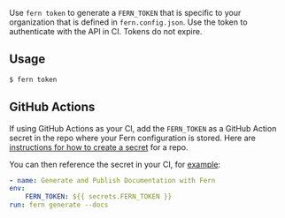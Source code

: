 Use `fern token` to generate a `FERN_TOKEN` that is specific to your organization that is defined in `fern.config.json`. Use the token to authenticate with the API in CI. Tokens do not expire.

## Usage

```bash
$ fern token
```

## GitHub Actions 

If using GitHub Actions as your CI, add the `FERN_TOKEN` as a GitHub Action secret in the repo where your Fern configuration is stored. Here are [instructions for how to create a secret](https://docs.github.com/en/actions/security-guides/using-secrets-in-github-actions#creating-secrets-for-a-repository) for a repo.

You can then reference the secret in your CI, for [example](https://github.com/fern-api/docs/blob/744bf283824025343a2bdcbbf2f3391a3144cc26/.github/workflows/publish-docs.yml#L25C26-L25C26):

```yaml
- name: Generate and Publish Documentation with Fern
env:
    FERN_TOKEN: ${{ secrets.FERN_TOKEN }}
run: fern generate --docs
```

